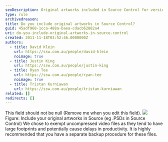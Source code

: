 ```yaml
---
seoDescription: Original artworks included in Source Control for version control and collaboration, exempting uncompressed video files to avoid delays.
type: rule
archivedreason:
title: Do you include original artworks in Source Control?
guid: 45adf968-1cca-488a-baea-cdacb62882a4
uri: do-you-include-original-artworks-in-source-control
created: 2011-11-18T03:52:46.0000000Z
authors:
  - title: David Klein
    url: https://ssw.com.au/people/david-klein
    noimage: true
  - title: Justin King
    url: https://ssw.com.au/people/justin-king
  - title: Ryan Tee
    url: https://ssw.com.au/people/ryan-tee
    noimage: true
  - title: Tristan Kurniawan
    url: https://ssw.com.au/people/tristan-kurniawan
related: []
redirects: []
---
```


This field should not be null (Remove me when you edit this field).
![](include_artworks_in_source.gif) Figure: Include your original artworks in Source (eg .PSDs in Source Control)
We chose to exempt uncompressed video files as they tend to have large footprints and potentially cause delays in productivity. It is highly recommended that you have a separate backup procedure for these files.